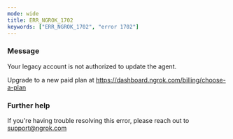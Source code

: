 ```yaml
---
mode: wide
title: ERR_NGROK_1702
keywords: ["ERR_NGROK_1702", "error 1702"]
---
```


### Message

Your legacy account is not authorized to update the agent.

Upgrade to a new paid plan at https://dashboard.ngrok.com/billing/choose-a-plan

### Further help

If you're having trouble resolving this error, please reach out to [support@ngrok.com](mailto:support@ngrok.com?subject=Help%20with%20ERR_NGROK_1702)
